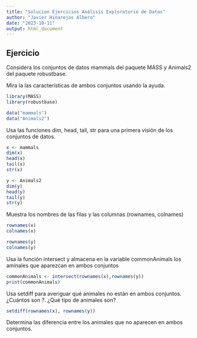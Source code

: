 ```yaml
---
title: "Solucion Ejercicios Análisis Exploratorio de Datos"
author: "Javier Hinarejos Albero"
date: "2023-10-11"
output: html_document
---
```

## Ejercicio 
Considera los conjuntos de datos mammals del paquete MASS y Animals2 del paquete robustbase.

Mira la las características de ambos conjuntos usando la ayuda.

```r
library(MASS)
library(robustbase)
```

```r
data("mammals")
data("Animals2")
```


Usa las funciones dim, head, tail, str para una primera visión de los conjuntos de datos.
```r
x <- mammals
dim(x)
head(x)
tail(x)
str(x)
```

```r
y <- Animals2
dim(y)
head(y)
tail(y)
str(y)
```

Muestra los nombres de las filas y las columnas (rownames, colnames)
```r
rownames(x)
colnames(x)
```

```r
rownames(y)
colnames(y)
```



Usa la función intersect y almacena en la variable commonAnimals los aminales que aparezcan en ambos conjuntos

```r
commonAnimals <- intersect(rownames(x),rownames(y))
print(commonAnimals)
```


Usa setdiff para averiguar qué animales no están en ambos conjuntos. ¿Cuántos son ?. ¿Qué tipo de animales son?

```r
setdiff(rownames(x), rownames(y))
```


Determina las diferencia entre los animales que no aparecen en ambos conjuntos.
```r

```

